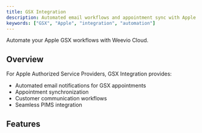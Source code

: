 ```yaml
---
title: GSX Integration
description: Automated email workflows and appointment sync with Apple GSX.
keywords: ["GSX", "Apple", "integration", "automation"]
---
```



Automate your Apple GSX workflows with Weevio Cloud.

## Overview

For Apple Authorized Service Providers, GSX Integration provides:

- Automated email notifications for GSX appointments
- Appointment synchronization
- Customer communication workflows
- Seamless PIMS integration

## Features

<CardGrid>
  <Card
    title="Setup & Authentication"
    description="Connect your GSX credentials securely."
    href="/docs/gsx/setup"
  />
  <Card
    title="Email Workflows"
    description="Automated customer email notifications."
    href="/docs/gsx/email-workflows"
  />
  <Card
    title="Appointment Sync"
    description="Sync GSX appointments automatically."
    href="/docs/gsx/appointment-sync"
  />
  <Card
    title="Troubleshooting"
    description="Common issues and solutions."
    href="/docs/gsx/troubleshooting"
  />
</CardGrid>
